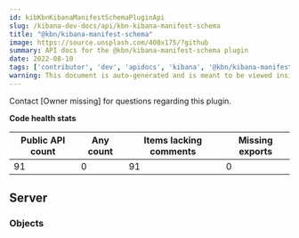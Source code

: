 ```yaml
---
id: kibKbnKibanaManifestSchemaPluginApi
slug: /kibana-dev-docs/api/kbn-kibana-manifest-schema
title: "@kbn/kibana-manifest-schema"
image: https://source.unsplash.com/400x175/?github
summary: API docs for the @kbn/kibana-manifest-schema plugin
date: 2022-08-10
tags: ['contributor', 'dev', 'apidocs', 'kibana', '@kbn/kibana-manifest-schema']
warning: This document is auto-generated and is meant to be viewed inside our experimental, new docs system. Reach out in #docs-engineering for more info.
---
```




Contact [Owner missing] for questions regarding this plugin.

**Code health stats**

| Public API count  | Any count | Items lacking comments | Missing exports |
|-------------------|-----------|------------------------|-----------------|
| 91 | 0 | 91 | 0 |

## Server

### Objects
<DocDefinitionList data={kbnKibanaManifestSchemaObj.server.objects}/>

